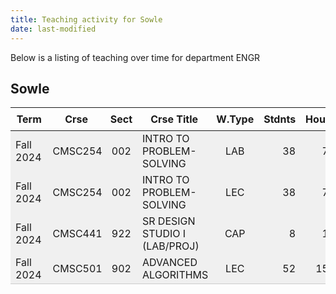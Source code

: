 ```yaml
---
title: Teaching activity for Sowle
date: last-modified
---
```


Below is a listing of teaching over time for department ENGR


## Sowle

<style type="text/css">
#T_b8f10 table {
  width: 100%;
  border-collapse: collapse;
}
#T_b8f10 th {
  text-align: center;
  padding: 8px;
}
#T_b8f10 td:nth-child(1) {
  padding-right: 10px;
  text-align: left;
}
#T_b8f10 td:nth-child(2) {
  padding-right: 5px;
  text-align: left;
}
#T_b8f10  td:nth-child(4) {
  padding-right: 5px;
  text-align: left;
}
#T_b8f10 td:nth-child(3) {
  text-align: center;
}
#T_b8f10  td:nth-child(5) {
  text-align: center;
}
#T_b8f10 td:nth-child(6) {
  text-align: right;
}
#T_b8f10  td:nth-child(7) {
  text-align: right;
}
#T_b8f10_row0_col0, #T_b8f10_row0_col1, #T_b8f10_row0_col2, #T_b8f10_row0_col3, #T_b8f10_row0_col4, #T_b8f10_row0_col5, #T_b8f10_row0_col6, #T_b8f10_row1_col0, #T_b8f10_row1_col1, #T_b8f10_row1_col2, #T_b8f10_row1_col3, #T_b8f10_row1_col4, #T_b8f10_row1_col5, #T_b8f10_row1_col6, #T_b8f10_row2_col0, #T_b8f10_row2_col1, #T_b8f10_row2_col2, #T_b8f10_row2_col3, #T_b8f10_row2_col4, #T_b8f10_row2_col5, #T_b8f10_row2_col6 {
  background-color: #f0f0f0;
  border-bottom: none;
}
#T_b8f10_row3_col0, #T_b8f10_row3_col1, #T_b8f10_row3_col2, #T_b8f10_row3_col3, #T_b8f10_row3_col4, #T_b8f10_row3_col5, #T_b8f10_row3_col6 {
  background-color: #f0f0f0;
  border-bottom: 1px solid #ccc;
}
</style>
<table id="T_b8f10">
  <thead>
    <tr>
      <th id="T_b8f10_level0_col0" class="col_heading level0 col0" >Term</th>
      <th id="T_b8f10_level0_col1" class="col_heading level0 col1" >Crse</th>
      <th id="T_b8f10_level0_col2" class="col_heading level0 col2" >Sect</th>
      <th id="T_b8f10_level0_col3" class="col_heading level0 col3" >Crse Title</th>
      <th id="T_b8f10_level0_col4" class="col_heading level0 col4" >W.Type</th>
      <th id="T_b8f10_level0_col5" class="col_heading level0 col5" >Stdnts</th>
      <th id="T_b8f10_level0_col6" class="col_heading level0 col6" >Hours</th>
    </tr>
  </thead>
  <tbody>
    <tr>
      <td id="T_b8f10_row0_col0" class="data row0 col0" >Fall 2024</td>
      <td id="T_b8f10_row0_col1" class="data row0 col1" >CMSC254</td>
      <td id="T_b8f10_row0_col2" class="data row0 col2" >002</td>
      <td id="T_b8f10_row0_col3" class="data row0 col3" >INTRO TO PROBLEM-SOLVING</td>
      <td id="T_b8f10_row0_col4" class="data row0 col4" >LAB</td>
      <td id="T_b8f10_row0_col5" class="data row0 col5" >38</td>
      <td id="T_b8f10_row0_col6" class="data row0 col6" >76</td>
    </tr>
    <tr>
      <td id="T_b8f10_row1_col0" class="data row1 col0" >Fall 2024</td>
      <td id="T_b8f10_row1_col1" class="data row1 col1" >CMSC254</td>
      <td id="T_b8f10_row1_col2" class="data row1 col2" >002</td>
      <td id="T_b8f10_row1_col3" class="data row1 col3" >INTRO TO PROBLEM-SOLVING</td>
      <td id="T_b8f10_row1_col4" class="data row1 col4" >LEC</td>
      <td id="T_b8f10_row1_col5" class="data row1 col5" >38</td>
      <td id="T_b8f10_row1_col6" class="data row1 col6" >76</td>
    </tr>
    <tr>
      <td id="T_b8f10_row2_col0" class="data row2 col0" >Fall 2024</td>
      <td id="T_b8f10_row2_col1" class="data row2 col1" >CMSC441</td>
      <td id="T_b8f10_row2_col2" class="data row2 col2" >922</td>
      <td id="T_b8f10_row2_col3" class="data row2 col3" >SR DESIGN STUDIO I (LAB/PROJ)</td>
      <td id="T_b8f10_row2_col4" class="data row2 col4" >CAP</td>
      <td id="T_b8f10_row2_col5" class="data row2 col5" >8</td>
      <td id="T_b8f10_row2_col6" class="data row2 col6" >16</td>
    </tr>
    <tr>
      <td id="T_b8f10_row3_col0" class="data row3 col0" >Fall 2024</td>
      <td id="T_b8f10_row3_col1" class="data row3 col1" >CMSC501</td>
      <td id="T_b8f10_row3_col2" class="data row3 col2" >902</td>
      <td id="T_b8f10_row3_col3" class="data row3 col3" >ADVANCED ALGORITHMS</td>
      <td id="T_b8f10_row3_col4" class="data row3 col4" >LEC</td>
      <td id="T_b8f10_row3_col5" class="data row3 col5" >52</td>
      <td id="T_b8f10_row3_col6" class="data row3 col6" >156</td>
    </tr>
  </tbody>
</table>


